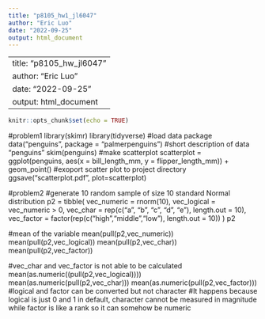 ```yaml
---
title: "p8105_hw1_jl6047"
author: "Eric Luo"
date: "2022-09-25"
output: html_document
---
```


---
title: "p8105_hw_jl6047"
author: "Eric Luo"
date: "2022-09-25"
output: html_document
---

```r
knitr::opts_chunk$set(echo = TRUE)
```


#problem1
library(skimr)
library(tidyverse)
#load data package
data("penguins", package = "palmerpenguins")
#short description of data "penguins"
skim(penguins)
#make scatterplot
scatterplot = ggplot(penguins, aes(x = bill_length_mm, y = flipper_length_mm)) + geom_point()
#exoport scatter plot to project directory
ggsave("scatterplot.pdf", plot=scatterplot)


#problem2
#generate 10 random sample of size 10 standard Normal distribution
p2 = tibble(
  vec_numeric = rnorm(10),
  vec_logical = vec_numeric > 0,
  vec_char = rep(c("a", "b", "c", "d", "e"), length.out = 10),
  vec_factor = factor(rep(c("high","middle","low"), length.out = 10))
)
p2

#mean of the variable
mean(pull(p2,vec_numeric))
mean(pull(p2,vec_logical))
mean(pull(p2,vec_char))
mean(pull(p2,vec_factor))

#vec_char and vec_factor is not able to be calculated
mean(as.numeric((pull(p2,vec_logical))))
mean(as.numeric(pull(p2,vec_char)))
mean(as.numeric(pull(p2,vec_factor)))
#logical and factor can be converted but not character 
#It happens because logical is just 0 and 1 in default, character cannot be measured in magnitude while factor is like a rank so it can somehow be numeric
